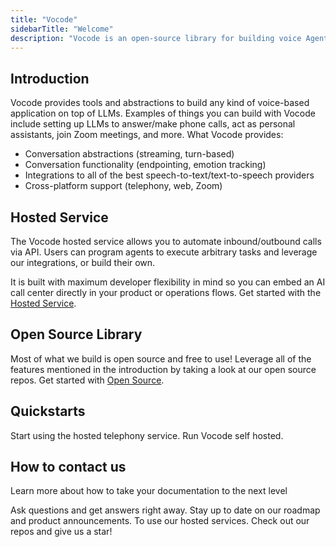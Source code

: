 ```yaml
---
title: "Vocode"
sidebarTitle: "Welcome"
description: "Vocode is an open-source library for building voice Agents."
---
```


## Introduction

Vocode provides tools and abstractions to build any kind of voice-based application
on top of LLMs. Examples of things you can build with Vocode include setting up LLMs
to answer/make phone calls, act as personal assistants, join Zoom meetings, and more. What Vocode provides:

- Conversation abstractions (streaming, turn-based)
- Conversation functionality (endpointing, emotion tracking)
- Integrations to all of the best speech-to-text/text-to-speech providers
- Cross-platform support (telephony, web, Zoom)

## Hosted Service

The Vocode hosted service allows you to automate inbound/outbound calls via API. Users can program agents to
execute arbitrary tasks and leverage our integrations, or build their own.

It is built with maximum developer flexibility in mind so you can embed an AI call center directly in your product or
operations flows. Get started with the [Hosted Service](/hosted-quickstart).

## Open Source Library

Most of what we build is open source and free to use! Leverage all of the features mentioned in the introduction by taking a look
at our open source repos. Get started with [Open Source](/open-source-quickstarts).

## Quickstarts

<CardGroup>
  <Card title="Hosted Quick Start" icon="circle-play" href="/hosted-quickstart">
    Start using the hosted telephony service.
  </Card>
  <Card
    title="Open Source Quick Starts"
    icon="circle-play"
    href="/open-source-quickstarts"
  >
    Run Vocode self hosted.
  </Card>
</CardGroup>

## How to contact us

Learn more about how to take your documentation to the next level

<CardGroup>
  <Card
    title="Join our Discord server"
    icon="discord"
    href="https://discord.gg/NaU4mMgcnC"
    color="#5865F2"
  >
    Ask questions and get answers right away.
  </Card>
  <Card
    title="Follow us on Twitter"
    icon="twitter"
    href="https://twitter.com/vocodehq"
    color="#1DA1F2"
  >
    Stay up to date on our roadmap and product announcements.
  </Card>
  <Card title="Get an API key" icon="key" href="https://app.vocode.dev">
    To use our hosted services.
  </Card>
  <Card
    title="Give us a star on GitHub"
    icon="star"
    href="https://github.com/vocodedev/vocode-python"
    color="#fbbf24"
  >
    Check out our repos and give us a star!
  </Card>
</CardGroup>
